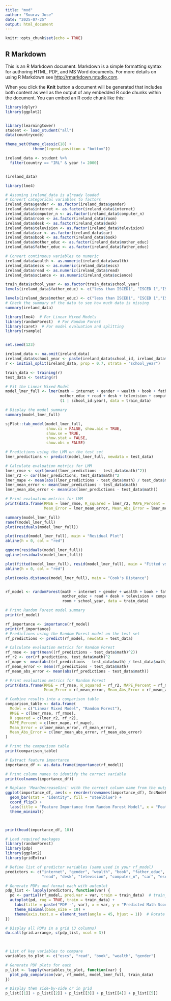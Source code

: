 ```yaml
---
title: "mod"
author: "Sourav Jose"
date: "2025-07-25"
output: html_document
---
```


```r
knitr::opts_chunk$set(echo = TRUE)
```

## R Markdown

This is an R Markdown document. Markdown is a simple formatting syntax for authoring HTML, PDF, and MS Word documents. For more details on using R Markdown see <http://rmarkdown.rstudio.com>.

When you click the **Knit** button a document will be generated that includes both content as well as the output of any embedded R code chunks within the document. You can embed an R code chunk like this:

```r
library(dplyr)
library(ggplot2)


library(learningtower)
student <- load_student("all")
data(countrycode)

theme_set(theme_classic(18) +
            theme(legend.position = "bottom"))

ireland_data <- student %>%
  filter(country == "IRL" & year != 2000)


(ireland_data)
```


```r
library(lme4)

# Assuming ireland_data is already loaded
# Convert categorical variables to factors
ireland_data$gender <- as.factor(ireland_data$gender)
ireland_data$internet <- as.factor(ireland_data$internet)
ireland_data$computer_n <- as.factor(ireland_data$computer_n)
ireland_data$room <- as.factor(ireland_data$room)
ireland_data$desk <- as.factor(ireland_data$desk)
ireland_data$television <- as.factor(ireland_data$television)
ireland_data$car <- as.factor(ireland_data$car)
ireland_data$book <- as.factor(ireland_data$book)
ireland_data$mother_educ <- as.factor(ireland_data$mother_educ)
ireland_data$father_educ <- as.factor(ireland_data$father_educ)

# Convert continuous variables to numeric
ireland_data$wealth <- as.numeric(ireland_data$wealth)
ireland_data$escs <- as.numeric(ireland_data$escs)
ireland_data$read <- as.numeric(ireland_data$read)
ireland_data$science <- as.numeric(ireland_data$science)

train_data$school_year <- as.factor(train_data$school_year)
levels(ireland_data$father_educ) <- c("less than ISCED1", "ISCED 1","ISCED 2","ISCED 3A","ISCED 3B, C" )

levels(ireland_data$mother_educ) <- c("less than ISCED1", "ISCED 1","ISCED 2","ISCED 3A","ISCED 3B, C" )
# Check the summary of the data to see how much data is missing
summary(ireland_data)
```


```r
library(lme4)  # For Linear Mixed Models
library(randomForest)  # For Random Forest
library(caret)  # For model evaluation and splitting
library(rsample) 


set.seed(123)

ireland_data <- na.omit(ireland_data)
ireland_data$school_year <- paste(ireland_data$school_id, ireland_data$year, sep = "-")
r <- initial_split(ireland_data, prop = 0.7, strata = "school_year")

train_data <- training(r)
test_data <- testing(r)


```



```r
# Fit the Linear Mixed Model
model_lmer_full <- lmer(math ~ internet + gender + wealth + book + father_educ + 
                        mother_educ + read + desk + television + computer_n + car + year +escs+ 
                        (1 | school_id:year), data = train_data)

# Display the model summary
summary(model_lmer_full)

sjPlot::tab_model(model_lmer_full,
                  show.ci = FALSE, show.aic = TRUE,
                  show.se = TRUE,
                  show.stat = FALSE,
                  show.obs = FALSE)

# Predictions using the LMM on the test set
lmer_predictions <- predict(model_lmer_full, newdata = test_data)

# Calculate evaluation metrics for LMM
lmer_rmse <- sqrt(mean((lmer_predictions - test_data$math)^2))
lmer_r2 <- cor(lmer_predictions, test_data$math)^2
lmer_mape <- mean(abs((lmer_predictions - test_data$math) / test_data$math)) * 100
lmer_mean_error <- mean(lmer_predictions - test_data$math)
lmer_mean_abs_error <- mean(abs(lmer_predictions - test_data$math))

# Print evaluation metrics for LMM
print(data.frame(RMSE = lmer_rmse, R_squared = lmer_r2, MAPE_Percent = lmer_mape, 
                 Mean_Error = lmer_mean_error, Mean_Abs_Error = lmer_mean_abs_error))

```
```r
summary(model_lmer_full)
ranef(model_lmer_full)
plot(residuals(model_lmer_full))

plot(resid(model_lmer_full), main = "Residual Plot")
abline(h = 0, col = "red")
```

```r
qqnorm(residuals(model_lmer_full))
qqline(residuals(model_lmer_full))

plot(fitted(model_lmer_full), resid(model_lmer_full), main = "Fitted vs Residuals")
abline(h = 0, col = "red")

plot(cooks.distance(model_lmer_full), main = "Cook's Distance")

```

```r

```

```r

rf_model <- randomForest(math ~ internet + gender + wealth + book + father_educ + 
                         mother_educ + read + desk + television + computer_n + car + escs + 
                         room + school_year, data = train_data)

# Print Random Forest model summary
print(rf_model)

rf_importance <- importance(rf_model)
print(rf_importance)
# Predictions using the Random Forest model on the test set
rf_predictions <- predict(rf_model, newdata = test_data)

# Calculate evaluation metrics for Random Forest
rf_rmse <- sqrt(mean((rf_predictions - test_data$math)^2))
rf_r2 <- cor(rf_predictions, test_data$math)^2
rf_mape <- mean(abs((rf_predictions - test_data$math) / test_data$math)) * 100
rf_mean_error <- mean(rf_predictions - test_data$math)
rf_mean_abs_error <- mean(abs(rf_predictions - test_data$math))

# Print evaluation metrics for Random Forest
print(data.frame(RMSE = rf_rmse, R_squared = rf_r2, MAPE_Percent = rf_mape, 
                 Mean_Error = rf_mean_error, Mean_Abs_Error = rf_mean_abs_error))

```



```r
# Combine results into a comparison table
comparison_table <- data.frame(
  Model = c("Linear Mixed Model", "Random Forest"),
  RMSE = c(lmer_rmse, rf_rmse),
  R_squared = c(lmer_r2, rf_r2),
  MAPE_Percent = c(lmer_mape, rf_mape),
  Mean_Error = c(lmer_mean_error, rf_mean_error),
  Mean_Abs_Error = c(lmer_mean_abs_error, rf_mean_abs_error)
)

# Print the comparison table
print(comparison_table)

```

```r
# Extract feature importance
importance_df <- as.data.frame(importance(rf_model))

# Print column names to identify the correct variable
print(colnames(importance_df))

# Replace 'MeanDecreaseGini' with the correct column name from the output of `colnames()`
ggplot(importance_df, aes(x = reorder(rownames(importance_df), IncNodePurity), y = IncNodePurity)) +
  geom_bar(stat = "identity", fill = "steelblue") +
  coord_flip() + 
  labs(title = "Feature Importance from Random Forest Model", x = "Feature", y = "IncNodePurity") +
  theme_minimal()



print(head(importance_df, 10))
```




```r
# Load required packages
library(randomForest)
library(pdp)
library(ggplot2)
library(gridExtra)

# Define list of predictor variables (same used in your rf_model)
predictors <- c("internet", "gender", "wealth", "book", "father_educ", "mother_educ",
                "read", "desk", "television", "computer_n", "car", "escs", "room", "school_year")

# Generate PDPs and format each with autoplot
pdp_list <- lapply(predictors, function(var) {
  pd <- partial(rf_model, pred.var = var, train = train_data)  # train_data must match your model
  autoplot(pd, rug = TRUE, train = train_data) +
    labs(title = paste("PDP -", var), x = var, y = "Predicted Math Score") +
    theme_minimal(base_size = 10) +
    theme(axis.text.x = element_text(angle = 45, hjust = 1))  # Rotate x-axis for clarity
})

# Display all PDPs in a grid (3 columns)
do.call(grid.arrange, c(pdp_list, ncol = 3))
 



```



```r
# List of key variables to compare
variables_to_plot <- c("escs", "read", "book", "wealth", "gender")

# Generate PDP plots for each
p_list <- lapply(variables_to_plot, function(var) {
  plot_pdp_comparison(var, rf_model, model_lmer_full, train_data)
})

# Display them side-by-side or in grid
p_list[[1]] + p_list[[2]] + p_list[[3]] + p_list[[4]] + p_list[[5]]

```